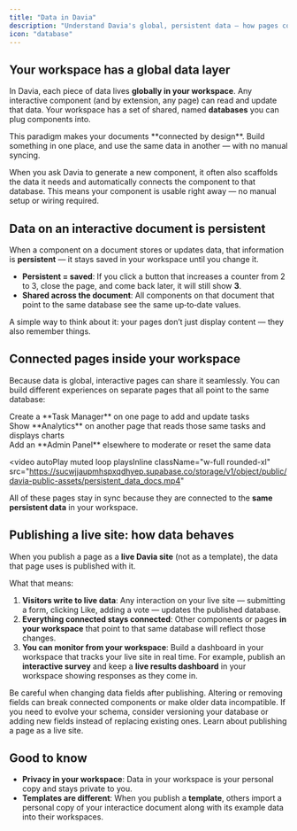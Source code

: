 ```yaml
---
title: "Data in Davia"
description: "Understand Davia's global, persistent data — how pages connect in your workspace and what happens when you publish a live site."
icon: "database"
---
```


## Your workspace has a global data layer

In Davia, each piece of data lives **globally in your workspace**. Any interactive component (and by extension, any page) can read and update that data.
Your workspace has a set of shared, named **databases** you can plug components into.

<Info>
  This paradigm makes your documents **connected by design**. Build something in
  one place, and use the same data in another — with no manual syncing.
</Info>

When you ask Davia to generate a new component, it often also scaffolds the data it needs and automatically connects the component to that database. This means your component is usable right away — no manual setup or wiring required.

## Data on an interactive document is persistent

When a component on a document stores or updates data, that information is **persistent** — it stays saved in your workspace until you change it.

- **Persistent = saved**: If you click a button that increases a counter from 2 to 3, close the page, and come back later, it will still show **3**.
- **Shared across the document**: All components on that document that point to the same database see the same up‑to‑date values.

<Tip>
  A simple way to think about it: your pages don’t just display content — they
  also remember things.
</Tip>

## Connected pages inside your workspace

Because data is global, interactive pages can share it seamlessly. You can build different experiences on separate pages that all point to the same database:

<Card>
<Accordion title="Here's an example of a single database for multipe pages:">
Create a **Task Manager** on one page to add and update tasks <br />
Show **Analytics** on another page that reads those same tasks and displays
charts <br />
Add an **Admin Panel** elsewhere to moderate or reset the same data
</Accordion>

  <video
    autoPlay
    muted
    loop
    playsInline
    className="w-full rounded-xl"
    src="https://sucwjjaupmhspxqdhyep.supabase.co/storage/v1/object/public/davia-public-assets/persistent_data_docs.mp4"
  ></video>
</Card>

All of these pages stay in sync because they are connected to the **same persistent data** in your workspace.

## Publishing a live site: how data behaves

When you publish a page as a **live Davia site** (not as a template), the data that page uses is published with it.

What that means:

1. **Visitors write to live data**: Any interaction on your live site — submitting a form, clicking Like, adding a vote — updates the published database.
2. **Everything connected stays connected**: Other components or pages **in your workspace** that point to that same database will reflect those changes.
3. **You can monitor from your workspace**: Build a dashboard in your workspace that tracks your live site in real time. For example, publish an **interactive survey** and keep a **live results dashboard** in your workspace showing responses as they come in.

<Warning>
  Be careful when changing data fields after publishing. Altering or removing
  fields can break connected components or make older data incompatible. If you
  need to evolve your schema, consider versioning your database or adding new
  fields instead of replacing existing ones.
</Warning>

<Card icon="share" horizontal href="../publish" arrow="true">
  Learn about publishing a page as a live site.
</Card>

## Good to know

- **Privacy in your workspace**: Data in your workspace is your personal copy and stays private to you.
- **Templates are different**: When you publish a **template**, others import a personal copy of your interactice document along with its example data into their workspaces.
